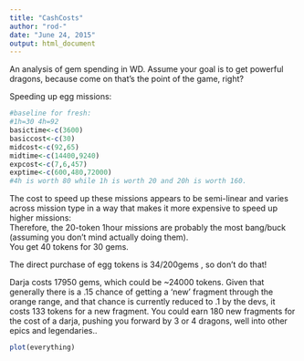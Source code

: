 ```yaml
---
title: "CashCosts"
author: "rod-"
date: "June 24, 2015"
output: html_document
---
```


An analysis of gem spending in WD.
Assume your goal is to get powerful dragons, because come on that's the point of the game, right?

Speeding up egg missions:
```r
#baseline for fresh: 
#1h=30 4h=92
basictime<-c(3600)
basiccost<-c(30)
midcost<-c(92,65)
midtime<-c(14400,9240)
expcost<-c(7,6,457)
exptime<-c(600,480,72000)
#4h is worth 80 while 1h is worth 20 and 20h is worth 160.

```
The cost to speed up these missions appears to be semi-linear and varies across mission type in a way that makes it more expensive to speed up higher missions:  
Therefore, the 20-token 1hour missions are probably the most bang/buck (assuming you don't mind actually doing them).  
You get 40 tokens for 30 gems.  

The direct purchase of egg tokens is 34/200gems , so don't do that!

Darja costs 17950 gems, which could be ~24000 tokens.  Given that generally there is a .15 chance of getting a 'new' fragment through the orange range, and that chance is currently reduced to .1 by 
the devs, it costs 133 tokens for a new fragment.  You could earn 180 new fragments for the cost of a darja, pushing you forward by 3 or 4 dragons, well into other epics and legendaries..

```r
plot(everything)
```

